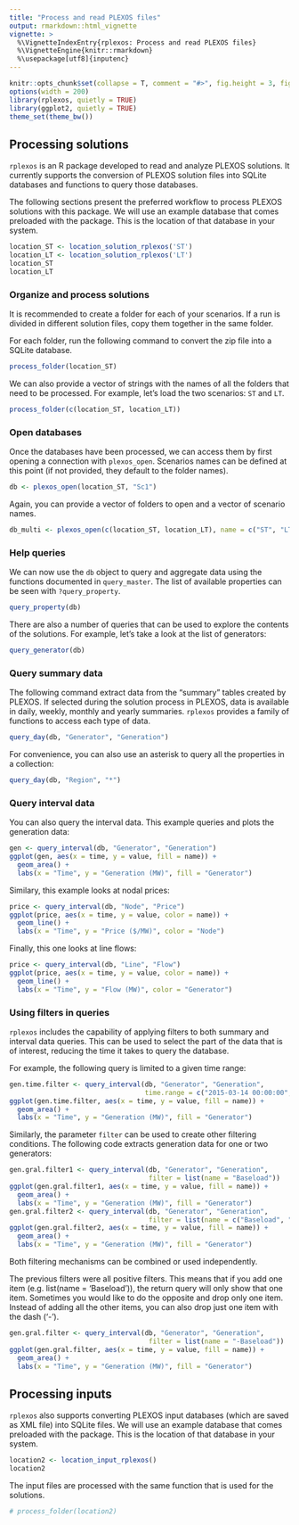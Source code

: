 ```yaml
---
title: "Process and read PLEXOS files"
output: rmarkdown::html_vignette
vignette: >
  %\VignetteIndexEntry{rplexos: Process and read PLEXOS files}
  %\VignetteEngine{knitr::rmarkdown}
  %\usepackage[utf8]{inputenc}
---
```


```r
knitr::opts_chunk$set(collapse = T, comment = "#>", fig.height = 3, fig.width = 7)
options(width = 200)
library(rplexos, quietly = TRUE)
library(ggplot2, quietly = TRUE)
theme_set(theme_bw())
```


## Processing solutions

`rplexos` is an R package developed to read and analyze PLEXOS solutions. It currently supports the
conversion of PLEXOS solution files into SQLite databases and functions to query those databases.

The following sections present the preferred workflow to process PLEXOS solutions with this package.
We will use an example database that comes preloaded with the package. This is the location of that
database in your system.

```r
location_ST <- location_solution_rplexos('ST')
location_LT <- location_solution_rplexos('LT')
location_ST
location_LT
```


### Organize and process solutions

It is recommended to create a folder for each of your scenarios. If a run is divided in different
solution files, copy them together in the same folder.

For each folder, run the following command to convert the zip file into a SQLite database.

```r
process_folder(location_ST)
```

We can also provide a vector of strings with the names of all the folders that need to be processed.
For example, let's load the two scenarios: `ST` and `LT`. 

```r
process_folder(c(location_ST, location_LT))
```


### Open databases

Once the databases have been processed, we can access them by first opening a connection with `plexos_open`.
Scenarios names can be defined at this point (if not provided, they default to the folder names).

```r
db <- plexos_open(location_ST, "Sc1")
```

Again, you can provide a vector of folders to open and a vector of scenario names.

```r
db_multi <- plexos_open(c(location_ST, location_LT), name = c("ST", "LT"))
```


### Help queries

We can now use the `db` object to query and aggregate data using the functions documented in `query_master`.
The list of available properties can be seen with `?query_property`.

```r
query_property(db)
```

There are also a number of queries that can be used to explore the contents of the solutions. For example,
let's take a look at the list of generators:

```r
query_generator(db)
```


### Query summary data

The following command extract data from the "summary" tables created by PLEXOS. If selected during the
solution process in PLEXOS, data is available in daily, weekly, monthly and yearly summaries. `rplexos`
provides a family of functions to access each type of data.

```r
query_day(db, "Generator", "Generation")
```


For convenience, you can also use an asterisk to query all the properties in a collection:

```r
query_day(db, "Region", "*")
```


### Query interval data

You can also query the interval data. This example queries and plots the generation data:

```r
gen <- query_interval(db, "Generator", "Generation")
ggplot(gen, aes(x = time, y = value, fill = name)) +
  geom_area() +
  labs(x = "Time", y = "Generation (MW)", fill = "Generator")
```


Similary, this example looks at nodal prices:

```r
price <- query_interval(db, "Node", "Price")
ggplot(price, aes(x = time, y = value, color = name)) +
  geom_line() +
  labs(x = "Time", y = "Price ($/MW)", color = "Node")
```


Finally, this one looks at line flows:

```r
price <- query_interval(db, "Line", "Flow")
ggplot(price, aes(x = time, y = value, color = name)) +
  geom_line() +
  labs(x = "Time", y = "Flow (MW)", color = "Generator")
```


### Using filters in queries

`rplexos` includes the capability of applying filters to both summary and interval data queries. This can be used
to select the part of the data that is of interest, reducing the time it takes to query the database.

For example, the following query is limited to a given time range:

```r
gen.time.filter <- query_interval(db, "Generator", "Generation",
                                  time.range = c("2015-03-14 00:00:00", "2015-03-14 12:00:00"))
ggplot(gen.time.filter, aes(x = time, y = value, fill = name)) +
  geom_area() +
  labs(x = "Time", y = "Generation (MW)", fill = "Generator")

```

Similarly, the parameter `filter` can be used to create other filtering conditions. The following code extracts
generation data for one or two generators: 

```r
gen.gral.filter1 <- query_interval(db, "Generator", "Generation",
                                   filter = list(name = "Baseload"))
ggplot(gen.gral.filter1, aes(x = time, y = value, fill = name)) +
  geom_area() +
  labs(x = "Time", y = "Generation (MW)", fill = "Generator")
gen.gral.filter2 <- query_interval(db, "Generator", "Generation",
                                   filter = list(name = c("Baseload", "Wind")))
ggplot(gen.gral.filter2, aes(x = time, y = value, fill = name)) +
  geom_area() +
  labs(x = "Time", y = "Generation (MW)", fill = "Generator")
```

Both filtering mechanisms can be combined or used independently.

The previous filters were all positive filters. This means that if you add one item (e.g. list(name = 'Baseload')), the return query will only show that one item. Sometimes you would like to do the opposite and drop only one item. Instead of adding all the other items, you can also drop just one item with the dash ('-').

```r
gen.gral.filter <- query_interval(db, "Generator", "Generation",
                                   filter = list(name = "-Baseload"))
ggplot(gen.gral.filter, aes(x = time, y = value, fill = name)) +
  geom_area() +
  labs(x = "Time", y = "Generation (MW)", fill = "Generator")
```


## Processing inputs

`rplexos` also supports converting PLEXOS input databases (which are saved as XML file) into SQLite files.
We will use an example database that comes preloaded with the package. This is the location of that
database in your system.

```r
location2 <- location_input_rplexos()
location2
```


The input files are processed with the same function that is used for the solutions.

```r
# process_folder(location2)
```
